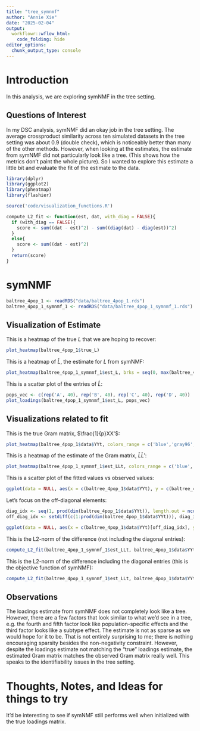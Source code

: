 ```yaml
---
title: "tree_symnmf"
author: "Annie Xie"
date: "2025-02-04"
output: 
  workflowr::wflow_html:
    code_folding: hide
editor_options:
  chunk_output_type: console
---
```


# Introduction
In this analysis, we are exploring symNMF in the tree setting.

## Questions of Interest
In my DSC analysis, symNMF did an okay job in the tree setting. The average crossproduct similarity across ten simulated datasets in the tree setting was about 0.9 (double check), which is noticeably better than many of the other methods. However, when looking at the estimates, the estimate from symNMF did not particularly look like a tree. (This shows how the metrics don't paint the whole picture). So I wanted to explore this estimate a little bit and evaluate the fit of the estimate to the data.

```r
library(dplyr)
library(ggplot2)
library(pheatmap)
library(flashier)
```

```r
source('code/visualization_functions.R')
```

```r
compute_L2_fit <- function(est, dat, with_diag = FALSE){
  if (with_diag == FALSE){
    score <- sum((dat - est)^2) - sum((diag(dat) - diag(est))^2)
  }
  else{
    score <- sum((dat - est)^2)
  }
  return(score)
}
```

# symNMF
```r
baltree_4pop_1 <- readRDS("data/baltree_4pop_1.rds")
baltree_4pop_1_symnmf_1 <- readRDS("data/baltree_4pop_1_symnmf_1.rds")
```

## Visualization of Estimate
This is a heatmap of the true $L$ that we are hoping to recover:
```r
plot_heatmap(baltree_4pop_1$true_L)
```

This is a heatmap of $\hat{L}$, the estimate for $L$ from symNMF:
```r
plot_heatmap(baltree_4pop_1_symnmf_1$est_L, brks = seq(0, max(baltree_4pop_1_symnmf_1$est_L), length.out = 50))
```

This is a scatter plot of the entries of $\hat{L}$:
```r
pops_vec <- c(rep('A', 40), rep('B', 40), rep('C', 40), rep('D', 40))
plot_loadings(baltree_4pop_1_symnmf_1$est_L, pops_vec)
```

## Visualizations related to fit

This is the true Gram matrix, $\frac{1}{p}XX'$:
```r
plot_heatmap(baltree_4pop_1$data$YYt, colors_range = c('blue','gray96', 'red'), brks = seq(-max(abs(baltree_4pop_1$data$YYt)), max(abs(baltree_4pop_1$data$YYt)), length.out = 50))
```

This is a heatmap of the estimate of the Gram matrix, $\hat{L}\hat{L}'$:
```r
plot_heatmap(baltree_4pop_1_symnmf_1$est_LLt, colors_range = c('blue','gray96', 'red'), brks = seq(-max(abs(baltree_4pop_1_symnmf_1$est_LLt)), max(abs(baltree_4pop_1_symnmf_1$est_LLt)), length.out = 50))
```

This is a scatter plot of the fitted values vs observed values:
```r
ggplot(data = NULL, aes(x = c(baltree_4pop_1$data$YYt), y = c(baltree_4pop_1_symnmf_1$est_LLt))) + geom_point() + ylim(-1, 18) + xlim(-1,18) + xlab('Observed Values') + ylab('Fitted Values') + geom_abline(slope = 1, intercept = 0, color = 'red')
```

Let's focus on the off-diagonal elements:
```r
diag_idx <- seq(1, prod(dim(baltree_4pop_1$data$YYt)), length.out = ncol(baltree_4pop_1$data$YYt))
off_diag_idx <- setdiff(c(1:prod(dim(baltree_4pop_1$data$YYt))), diag_idx) 
```

```r
ggplot(data = NULL, aes(x = c(baltree_4pop_1$data$YYt)[off_diag_idx], y = c(baltree_4pop_1_symnmf_1$est_LLt)[off_diag_idx])) + geom_point() + ylim(-1, 18) + xlim(-1,18) + xlab('Observed Values') + ylab('Fitted Values') + geom_abline(slope = 1, intercept = 0, color = 'red')
```

This is the L2-norm of the difference (not including the diagonal entries):
```r
compute_L2_fit(baltree_4pop_1_symnmf_1$est_LLt, baltree_4pop_1$data$YYt)
```

This is the L2-norm of the difference including the diagonal entries (this is the objective function of symNMF):
```r
compute_L2_fit(baltree_4pop_1_symnmf_1$est_LLt, baltree_4pop_1$data$YYt, with_diag = TRUE)
```

## Observations
The loadings estimate from symNMF does not completely look like a tree. However, there are a few factors that look similar to what we'd see in a tree, e.g. the fourth and fifth factor look like population-specific effects and the third factor looks like a subtype effect. The estimate is not as sparse as we would hope for it to be. That is not entirely surprising to me; there is nothing encouraging sparsity besides the non-negativity constraint. However, despite the loadings estimate not matching the "true" loadings estimate, the estimated Gram matrix matches the observed Gram matrix really well. This speaks to the identifiability issues in the tree setting. 

# Thoughts, Notes, and Ideas for things to try
It'd be interesting to see if symNMF still performs well when initialized with the true loadings matrix.
